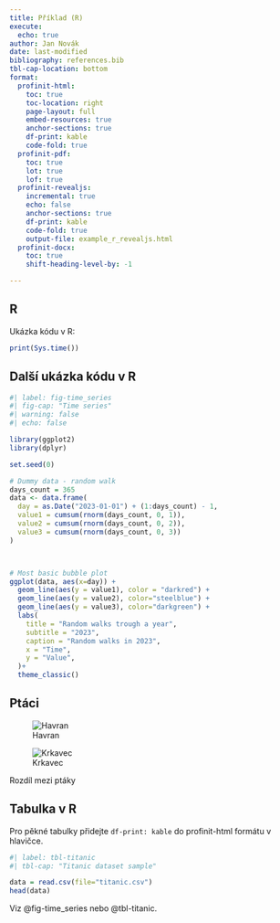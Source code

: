 ```yaml
---
title: Příklad (R)
execute:
  echo: true
author: Jan Novák
date: last-modified
bibliography: references.bib
tbl-cap-location: bottom
format:
  profinit-html:
    toc: true
    toc-location: right
    page-layout: full
    embed-resources: true
    anchor-sections: true
    df-print: kable
    code-fold: true
  profinit-pdf:
    toc: true
    lot: true
    lof: true
  profinit-revealjs:
    incremental: true
    echo: false
    anchor-sections: true
    df-print: kable
    code-fold: true
    output-file: example_r_revealjs.html
  profinit-docx:
    toc: true
    shift-heading-level-by: -1

---
```


## R

Ukázka kódu v R:

```r

print(Sys.time())

```

## Další ukázka kódu v R

```r
#| label: fig-time_series
#| fig-cap: "Time series"
#| warning: false
#| echo: false

library(ggplot2)
library(dplyr)

set.seed(0)

# Dummy data - random walk
days_count = 365
data <- data.frame(
  day = as.Date("2023-01-01") + (1:days_count) - 1,
  value1 = cumsum(rnorm(days_count, 0, 1)),
  value2 = cumsum(rnorm(days_count, 0, 2)),
  value3 = cumsum(rnorm(days_count, 0, 3))
)



# Most basic bubble plot
ggplot(data, aes(x=day)) +
  geom_line(aes(y = value1), color = "darkred") + 
  geom_line(aes(y = value2), color="steelblue") + 
  geom_line(aes(y = value3), color="darkgreen") +
  labs(
    title = "Random walks trough a year",
    subtitle = "2023",
    caption = "Random walks in 2023",
    x = "Time",
    y = "Value",
  )+
  theme_classic()

```

## Ptáci

::: {#fig-birds layout-ncol=2}
![Havran](rook.jpg){#fig-rook}

![Krkavec](raven.jpg){#fig-raven}

Rozdíl mezi ptáky
:::

## Tabulka v R

Pro pěkné tabulky přidejte `df-print: kable` do profinit-html formátu v hlavičce.

```r
#| label: tbl-titanic
#| tbl-cap: "Titanic dataset sample"

data = read.csv(file="titanic.csv")
head(data)
```

Viz @fig-time_series nebo @tbl-titanic.
